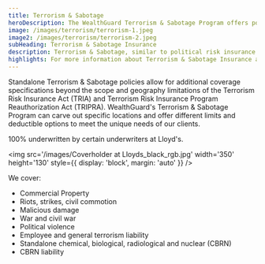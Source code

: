 ```yaml
---
title: Terrorism & Sabotage
heroDescription: The WealthGuard Terrorism & Sabotage Program offers policies that protect a client from financial loss due to politically motivated violence.
image: /images/terrorism/terrorism-1.jpeg
image2: /images/terrorism/terrorism-2.jpeg
subHeading: Terrorism & Sabotage Insurance
description: Terrorism & Sabotage, similar to political risk insurance or political violence insurance, is designed to protect a client in the event of financial losses due to politically motivated violence, terrorism, or sabotage.
highlights: For more information about Terrorism & Sabotage Insurance as a solution for political risk insurance or political violence insurance, contact WealthGuard below.
---
```


Standalone Terrorism & Sabotage policies allow for additional coverage specifications beyond the scope and geography limitations of the Terrorism Risk Insurance Act (TRIA) and Terrorism Risk Insurance Program Reauthorization Act (TRIPRA). WealthGuard's Terrorism & Sabotage Program can carve out specific locations and offer different limits and deductible options to meet the unique needs of our clients.

100% underwritten by certain underwriters at Lloyd's.

<img
  src='/images/Coverholder at Lloyds_black_rgb.jpg'
  width='350'
  height='130'
  style={{ display: 'block', margin: 'auto' }}
/>

We cover:

- Commercial Property
- Riots, strikes, civil commotion
- Malicious damage
- War and civil war
- Political violence
- Employee and general terrorism liability
- Standalone chemical, biological, radiological and nuclear (CBRN)
- CBRN liability
